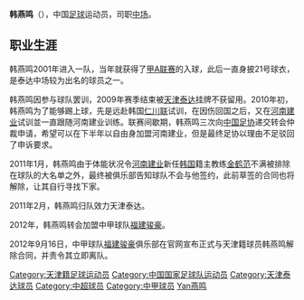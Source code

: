 {{BLP unsourced|time=2020-12-10T11:18:25+00:00}}
{{Football player infobox
| playername = 韩燕鸣
| image =
| fullname = 韩燕鸣
| height = {{height|m=1.74}}
| nickname =
| dateofbirth = {{Birth date and age|year=1982|month=10|day=26}}
| cityofbirth = [[天津|天津]]
| countryofbirth = {{CHN}}
| currentclub = 
| clubnumber = 
| position = [[中场|中场]]
| youthyears = 1999-2000年
| youthclubs = [[天津泰达|天津泰达]]
| years = 2001-2009年<br>2011年<br>2012年
| clubs = [[天津泰达|天津泰达]]<br>[[天津泰达|天津泰达]]<br>[[福建骏豪|福建骏豪]]
| caps(goals) = 159 (21)<br>{{0|00}}6 {{0}}(1)<br>{{0}}18 {{0}}(3)
| nationalyears = 2009年
| nationalteam ={{fb|CHN}}
| nationalcaps(goals) = 1 (0)
}}
'''韩燕鸣'''（{{bd|1982年|10月26日|catIdx=Han韩燕鸣}}），中国[[足球|足球]]运动员，司职[[中场|中场]]。

==职业生涯==
韩燕鸣2001年进入一队，当年就获得了[[甲A联赛|甲A联赛]]的入球，此后一直身披21号球衣，是泰达中场较为出名的球员之一。

韩燕鸣因参与球队罢训，2009年赛季结束被[[天津泰达|天津泰达]]挂牌不获留用。2010年初，韩燕鸣为了能够踢上球，先是远赴韩国[[仁川联足球俱乐部|仁川联]]试训，在因伤回国之后，又在[[河南建业|河南建业]]试训並一直跟随河南建业训练。联赛间歇期，韩燕鸣三次向[[中国足协|中国足协]]递交转会仲裁申请，希望可以在下半年以自由身加盟河南建业，但是最终足协以理由不足驳回了申诉要求。

2011年1月，韩燕鸣由于体能状况令[[河南建业|河南建业]]新任[[韩国|韩国]]籍主教练[[金鹤范|金鹤范]]不满被排除在球队的大名单之外，最终被俱乐部告知球队不会与他签约，此前草签的合同也将解除，让其自行寻找下家。

2011年2月，韩燕鸣归队效力天津泰达。

2012年，韩燕鸣转会加盟中甲球队[[福建骏豪|福建骏豪]]。

2012年9月16日，中甲球队[[福建骏豪|福建骏豪]]俱乐部在官网宣布正式与天津籍球员韩燕鸣解除合同，并责令其立即离队。

{{2001年甲A分类名单天津}}
{{2002年甲A分类名单天津}}
{{2003年甲A分类名单天津}}
{{2004年中超分类名单天津}}
{{2005年中超分类名单天津}}
{{2006年中超分类名单天津}}
{{2007年中超分类名单天津}}
{{2008年中超分类名单天津}}
{{2009年中超分类名单天津}}
{{2011年中超分类名单天津}}
{{2012年中甲分类名单骏豪}}

{{中国足球运动员小作品}}
{{DEFAULTSORT:HAN韩燕鸣}}
[[Category:天津籍足球运动员|Category:天津籍足球运动员]]
[[Category:中国国家足球队运动员|Category:中国国家足球队运动员]]
[[Category:天津泰达球员|Category:天津泰达球员]]
[[Category:中超球员|Category:中超球员]]
[[Category:中甲球员|Category:中甲球员]]
[[Category:韩姓|Yan燕鸣]]